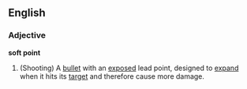 ==English==
===Adjective===
'''soft point'''
# (Shooting) A [[bullet]] with an [[exposed]] lead point, designed to [[expand]] when it hits its [[target]] and therefore cause more damage.